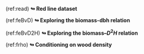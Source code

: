 
<!-- Cross references to have superscripts / underscript in tables and captions -->
<!-- also used to avoid having long captions in R chunk headers                 -->

<!-------------------->
<!-- Red line title --> 
<!-------------------->

<!-- Red line chapter 4 -->

(ref:read) [**$\looparrowright$\ Red line dataset**]{color="red"}


<!-- Red line chapter 5 -->

(ref:feBvD) [**$\looparrowright$\ Exploring the biomass-dbh relation**]{color="red"}

(ref:feBvD2H) [**$\looparrowright$\ Exploring the biomass--$D^2H$ relation**]{color="red"}

(ref:frho) [**$\looparrowright$\ Conditioning on wood density**]{color="red"}

